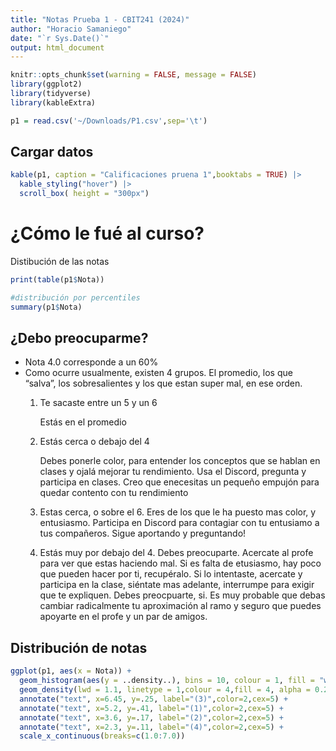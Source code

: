 ```yaml
---
title: "Notas Prueba 1 - CBIT241 (2024)"
author: "Horacio Samaniego"
date: "`r Sys.Date()`"
output: html_document
---
```


```r
knitr::opts_chunk$set(warning = FALSE, message = FALSE)
library(ggplot2)
library(tidyverse)
library(kableExtra)

p1 = read.csv('~/Downloads/P1.csv',sep='\t')
```

## Cargar datos

```r

kable(p1, caption = "Calificaciones pruena 1",booktabs = TRUE) |>
  kable_styling("hover") |>
  scroll_box( height = "300px")

```

# ¿Cómo le fué al curso?

Distibución de las notas
```r
print(table(p1$Nota))

#distribución por percentiles
summary(p1$Nota)
```

## ¿Debo preocuparme?
-   Nota 4.0 corresponde a un 60%
-   Como ocurre usualmente, existen 4 grupos. El promedio, los que "salva", los sobresalientes y los que estan super mal, en ese orden.
    1.  Te sacaste entre un 5 y un 6

        Estás en el promedio

    2.  Estás cerca o debajo del 4

        Debes ponerle color, para entender los conceptos que se hablan en clases y ojalá mejorar tu rendimiento. Usa el Discord, pregunta y participa en clases. Creo que enecesitas un pequeño empujón para quedar contento con tu rendimiento

    3.  Estas cerca, o sobre el 6. Eres de los que le ha puesto mas color, y entusiasmo. Participa en Discord para contagiar con tu entusiamo a tus compañeros. Sigue aportando y preguntando!

    4.  Estás muy por debajo del 4. Debes preocuparte. Acercate al profe para ver que estas haciendo mal. Si es falta de etusiasmo, hay poco que pueden hacer por ti, recupéralo. Si lo intentaste, acercate y participa en la clase, siéntate mas adelante, interrumpe para exigir que te expliquen. Debes preocpuarte, si. Es muy probable que debas cambiar radicalmente tu aproximación al ramo y seguro que puedes apoyarte en el profe y un par de amigos.

## Distribución de notas

```r
ggplot(p1, aes(x = Nota)) + 
  geom_histogram(aes(y = ..density..), bins = 10, colour = 1, fill = "white") + 
  geom_density(lwd = 1.1, linetype = 1,colour = 4,fill = 4, alpha = 0.25,bw=0.35) +
  annotate("text", x=6.45, y=.25, label="(3)",color=2,cex=5) +
  annotate("text", x=5.2, y=.41, label="(1)",color=2,cex=5) +
  annotate("text", x=3.6, y=.17, label="(2)",color=2,cex=5) +
  annotate("text", x=2.3, y=.11, label="(4)",color=2,cex=5) +
  scale_x_continuous(breaks=c(1.0:7.0))

```

